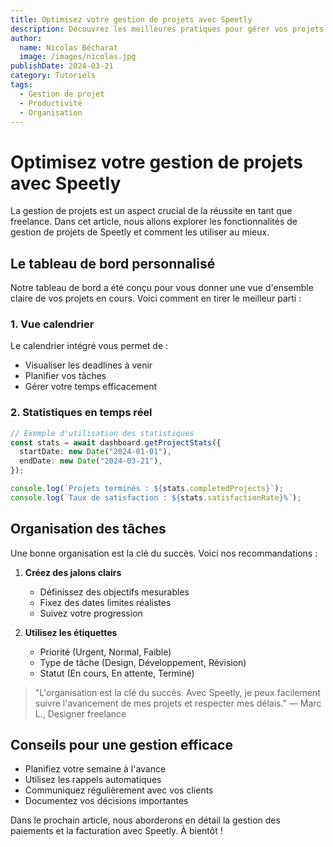 ```yaml
---
title: Optimisez votre gestion de projets avec Speetly
description: Découvrez les meilleures pratiques pour gérer vos projets freelance efficacement avec notre plateforme
author:
  name: Nicolas Bécharat
  image: /images/nicolas.jpg
publishDate: 2024-03-21
category: Tutoriels
tags:
  - Gestion de projet
  - Productivité
  - Organisation
---
```


# Optimisez votre gestion de projets avec Speetly

La gestion de projets est un aspect crucial de la réussite en tant que freelance. Dans cet article, nous allons explorer les fonctionnalités de gestion de projets de Speetly et comment les utiliser au mieux.

## Le tableau de bord personnalisé

Notre tableau de bord a été conçu pour vous donner une vue d'ensemble claire de vos projets en cours. Voici comment en tirer le meilleur parti :

### 1. Vue calendrier

Le calendrier intégré vous permet de :
- Visualiser les deadlines à venir
- Planifier vos tâches
- Gérer votre temps efficacement

### 2. Statistiques en temps réel

```typescript 
// Exemple d'utilisation des statistiques
const stats = await dashboard.getProjectStats({
  startDate: new Date("2024-01-01"),
  endDate: new Date("2024-03-21"),
});

console.log(`Projets terminés : ${stats.completedProjects}`);
console.log(`Taux de satisfaction : ${stats.satisfactionRate}%`);
```

## Organisation des tâches

Une bonne organisation est la clé du succès. Voici nos recommandations :

1. **Créez des jalons clairs**
   - Définissez des objectifs mesurables
   - Fixez des dates limites réalistes
   - Suivez votre progression

2. **Utilisez les étiquettes**
   - Priorité (Urgent, Normal, Faible)
   - Type de tâche (Design, Développement, Révision)
   - Statut (En cours, En attente, Terminé)

> "L'organisation est la clé du succès. Avec Speetly, je peux facilement suivre l'avancement de mes projets et respecter mes délais."
> — Marc L., Designer freelance

## Conseils pour une gestion efficace

- Planifiez votre semaine à l'avance
- Utilisez les rappels automatiques
- Communiquez régulièrement avec vos clients
- Documentez vos décisions importantes

Dans le prochain article, nous aborderons en détail la gestion des paiements et la facturation avec Speetly. À bientôt ! 
